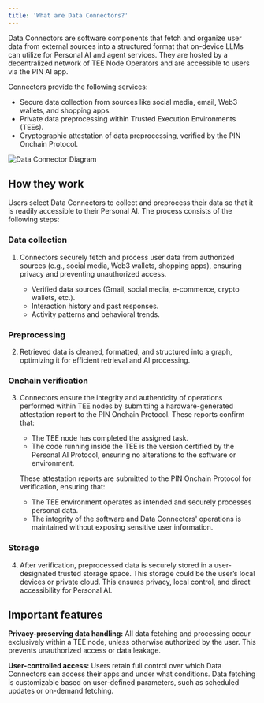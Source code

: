 ```yaml
---
title: 'What are Data Connectors?'
---
```

Data Connectors are software components that fetch and organize user data from external sources into a structured format that on-device LLMs can utilize for Personal AI and agent services. They are hosted by a decentralized network of TEE Node Operators and are accessible to users via the PIN AI app.

Connectors provide the following services:
- Secure data collection from sources like social media, email, Web3 wallets, and shopping apps.
- Private data preprocessing within Trusted Execution Environments (TEEs).
- Cryptographic attestation of data preprocessing, verified by the PIN Onchain Protocol.

![Data Connector Diagram](../images/Doc-Data-connector.png)

## How they work

Users select Data Connectors to collect and preprocess their data so that it is readily accessible to their Personal AI. The process consists of the following steps:

### Data collection

1. Connectors securely fetch and process user data from authorized sources (e.g., social media, Web3 wallets, shopping apps), ensuring privacy and preventing unauthorized access.

    - Verified data sources (Gmail, social media, e-commerce, crypto wallets, etc.).
    - Interaction history and past responses.
    - Activity patterns and behavioral trends.

### Preprocessing

2. Retrieved data is cleaned, formatted, and structured into a graph, optimizing it for efficient retrieval and AI processing.

### Onchain verification

3. Connectors ensure the integrity and authenticity of operations performed within TEE nodes by submitting a hardware-generated attestation report to the PIN Onchain Protocol. These reports confirm that:

    - The TEE node has completed the assigned task.
    - The code running inside the TEE is the version certified by the Personal AI Protocol, ensuring no alterations to the software or environment.

    These attestation reports are submitted to the PIN Onchain Protocol for verification, ensuring that:

    - The TEE environment operates as intended and securely processes personal data.
    - The integrity of the software and Data Connectors' operations is maintained without exposing sensitive user information.

### Storage

4. After verification, preprocessed data is securely stored in a user-designated trusted storage space. This storage could be the user’s local devices or private cloud. This ensures privacy, local control, and direct accessibility for Personal AI.

## Important features

**Privacy-preserving data handling:**
All data fetching and processing occur exclusively within a TEE node, unless otherwise authorized by the user. This prevents unauthorized access or data leakage.

**User-controlled access:**
Users retain full control over which Data Connectors can access their apps and under what conditions. Data fetching is customizable based on user-defined parameters, such as scheduled updates or on-demand fetching.